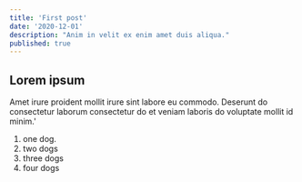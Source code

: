 ```yaml
---
title: 'First post'
date: '2020-12-01'
description: "Anim in velit ex enim amet duis aliqua."
published: true
---
```


## Lorem ipsum

Amet irure proident mollit irure sint labore eu commodo. 
Deserunt do consectetur laborum consectetur do et veniam laboris do voluptate mollit id minim.'


1.  one dog.
2.  two dogs
3.  three dogs
4.  four dogs
